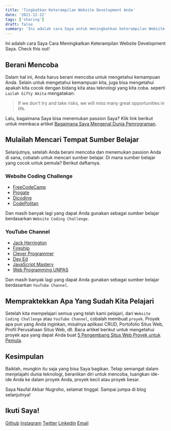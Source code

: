 ```yaml
---
title: 'Tingkatkan Keterampilan Website Development Anda'
date: '2021-12-22'
tags: ['sharing']
draft: false
summary: 'Ini adalah cara Saya untuk meningkatkan keterampilan Website Development.'
---
```


<TOCInline toc={props.toc} asDisclosure />

Ini adalah cara Saya Cara Meningkatkan Keterampilan Website Development Saya. Check this out!

## Berani Mencoba

Dalam hal ini, Anda harus berani mencoba untuk mengetahui kemampuan Anda. Selain untuk mengetahui kemampuan kita, juga bisa mengetahui apakah kita cocok dengan bidang kita atau teknologi yang kita coba. seperti `Lailah Gifty Akita` mengatakan:

> If we don't try and take risks, we will miss many great opportunities in life.

Lalu, bagaimana Saya bisa menemukan passion Saya? Klik link berikut untuk membaca artikel [Bagaimana Saya Mengenal Dunia Pemrograman](/blog/how-i-know-programming).

## Mulailah Mencari Tempat Sumber Belajar

Selanjutnya, setelah Anda berani mencoba dan menemukan passion Anda di sana, cobalah untuk mencari sumber belajar. Di mana sumber belajar yang cocok untuk pemula? Berikut daftarnya.

### Website Coding Challenge

- [FreeCodeCamp](https://www.freecodecamp.org/)
- [Progate](https://progate.com/)
- [Dicoding](https://www.dicoding.com/)
- [CodePolitan](https://apps.codepolitan.com/)

Dan masih banyak lagi yang dapat Anda gunakan sebagai sumber belajar berdasarkan `Website Coding Challenge`.

### YouTube Channel

- [Jack Herrington](https://www.youtube.com/c/JackHerrington)
- [Fireship](https://www.youtube.com/c/Fireship)
- [Clever Programmer](https://www.youtube.com/c/CleverProgrammer)
- [Dev Ed](https://www.youtube.com/c/DevEd)
- [JavaScript Mastery](https://www.youtube.com/c/JavaScriptMastery)
- [Web Programming UNPAS](https://www.youtube.com/c/WebProgrammingUNPAS)

Dan masih banyak lagi yang dapat Anda gunakan sebagai sumber belajar berdasarkan `YouTube Channel`.

## Mempraktekkan Apa Yang Sudah Kita Pelajari

Setelah kita mempelajari semua yang telah kami pelajari, dari `Website Coding Challenge` atau `YouTube Channel`, cobalah membuat `proyek`. Proyek apa pun yang Anda inginkan, misalnya aplikasi CRUD, Portofolio Situs Web, Profil Perusahaan Situs Web, dll. Baca artikel berikut untuk mengetahui proyek apa yang dapat Anda buat [5 Pengembang Situs Web Proyek untuk Pemula](/blog/5-project-for-beginner).

## Kesimpulan

Baiklah, mungkin itu saja yang bisa Saya bagikan. Tetap semangat dalam menjelajahi dunia teknologi, beranikan diri untuk mencoba, tuangkan ide-ide Anda ke dalam proyek Anda, proyek kecil atau proyek besar.

Saya Naufal Akbar Nugroho, selamat tinggal. Sampai jumpa di blog selanjutnya!

## Ikuti Saya!

[Github](https://www.github.com/nuflakbrr)
[Instagram](https://www.instagram.com/kbrnugroho)
[Twitter](https://www.twitter.com/nuflakbrr)
[Linkedin](https://www.linkedin.com/public-profile/in/nuflakbrr)
[Email](mailto:naufalakbar378@gmail.com)